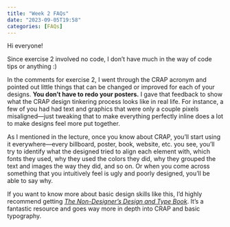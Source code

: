 ```yaml
---
title: "Week 2 FAQs"
date: "2023-09-05T19:58"
categories: [FAQs]
---
```


Hi everyone!

Since exercise 2 involved no code, I don’t have much in the way of code tips or anything :)

In the comments for exercise 2, I went through the CRAP acronym and pointed out little things that can be changed or improved for each of your designs. **You don’t have to redo your posters.** I gave that feedback to show what the CRAP design tinkering process looks like in real life. For instance, a few of you had had text and graphics that were only a couple pixels misaligned—just tweaking that to make everything perfectly inline does a lot to make designs feel more put together.

As I mentioned in the lecture, once you know about CRAP, you’ll start using it everywhere—every billboard, poster, book, website, etc. you see, you’ll try to identify what the designed tried to align each element with, which fonts they used, why they used the colors they did, why they grouped the text and images the way they did, and so on. Or when you come across something that you intuitively feel is ugly and poorly designed, you’ll be able to say why.

If you want to know more about basic design skills like this, I’d highly recommend getting [*The Non-Designer’s Design and Type Book*](https://www.amazon.com/Non-Designers-Design-Book-4th/dp/0133966151). It’s a fantastic resource and goes way more in depth into CRAP and basic typography.

